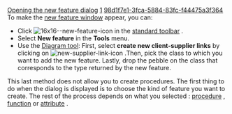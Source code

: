[[Property:title|Opening the new feature dialog]]
[[Property:weight|1]]
[[Property:uuid|98d1f7e1-3fca-5884-83fc-f44475a3f364]]
To make the [[New feature dialog overview|new feature window]]  appear, you can: 
* Click  [[Image:16x16--new-feature-icon]]  in the [[Main toolbars|standard toolbar]] . 
* Select '''New feature''' in the '''Tools''' menu. 
* Use the [[Diagram tool]]: First, select '''create new client-supplier links''' by clicking on  [[Image:new-supplier-link-icon]] .Then, pick the class to which you want to add the new feature. Lastly, drop the pebble on the class that corresponds to the type returned by the new feature.<br/>
This last method does not allow you to create procedures. 
The first thing to do when the dialog is displayed is to choose the kind of feature you want to create. The rest of the process depends on what you selected : [[Adding a procedure|procedure]] , [[Adding a function|function]]  or [[Adding an attribute|attribute]] . 

